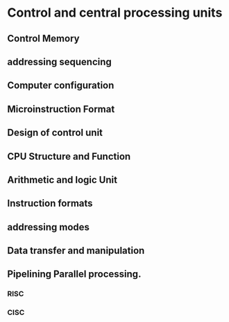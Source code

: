 # Control and central processing units

## Control Memory

## addressing sequencing

## Computer configuration

## Microinstruction Format

## Design of control unit

## CPU Structure and Function

## Arithmetic and logic Unit

## Instruction formats

## addressing modes

## Data transfer and manipulation

## Pipelining Parallel processing.

### RISC

### CISC
